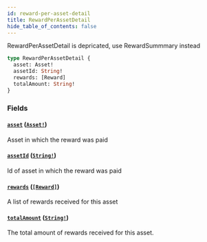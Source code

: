 ```yaml
---
id: reward-per-asset-detail
title: RewardPerAssetDetail
hide_table_of_contents: false
---
```



RewardPerAssetDetail is depricated, use RewardSummmary instead 

```graphql
type RewardPerAssetDetail {
  asset: Asset!
  assetId: String!
  rewards: [Reward]
  totalAmount: String!
}
```


### Fields

#### [`asset`](#) ([`Asset!`](/docs/mainnet/graphql/objects/asset))

Asset in which the reward was paid


#### [`assetId`](#) ([`String!`](/docs/mainnet/graphql/scalars/string))

Id of asset in which the reward was paid


#### [`rewards`](#) ([`[Reward]`](/docs/mainnet/graphql/objects/reward))

A list of rewards received for this asset


#### [`totalAmount`](#) ([`String!`](/docs/mainnet/graphql/scalars/string))

The total amount of rewards received for this asset.




